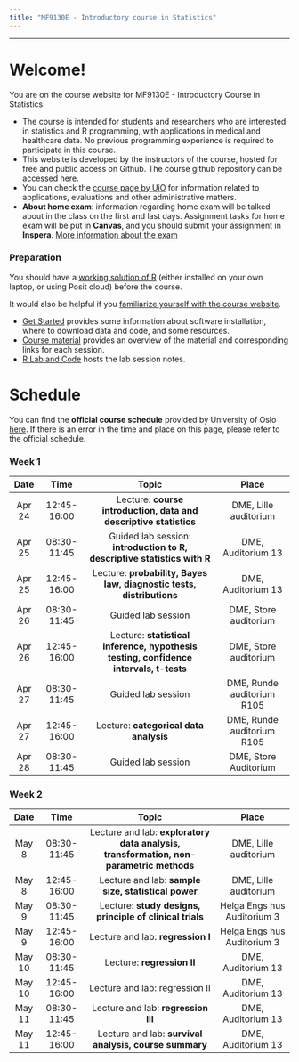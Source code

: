 ```yaml
---
title: "MF9130E - Introductory course in Statistics"
---
```


------------------


# Welcome!

You are on the course website for MF9130E - Introductory Course in Statistics.


-   The course is intended for students and researchers who are interested in statistics and R programming, with applications in medical and healthcare data. No previous programming experience is required to participate in this course.
-   This website is developed by the instructors of the course, hosted for free and public access on Github. The course github repository can be accessed [here](https://github.com/ocbe-uio/teaching_mf9130e). 
-   You can check the [course page by UiO](https://www.uio.no/studier/emner/medisin/med/MF9130E/) for information related to applications, evaluations and other administrative matters. 
-   **About home exam**: information regarding home exam will be talked about in the class on the first and last days. Assignment tasks for home exam will be put in **Canvas**, and you should submit your assignment in **Inspera**. [More information about the exam](https://www.uio.no/studier/emner/medisin/med/MF9130E/#exam) 


### Preparation 

You should have a <u>working solution of R</u> (either installed on your own laptop, or using Posit cloud) before the course.

It would also be helpful if you <u>familiarize yourself with the course website</u>. 

* [Get Started](https://ocbe-uio.github.io/teaching_mf9130e/get_started/get_started.html) provides some information about software installation, where to download data and code, and some resources.
* [Course material](course_material/course_material_overview.html) provides an overview of the material and corresponding links for each session.
* [R Lab and Code](https://ocbe-uio.github.io/teaching_mf9130e/lab/overview.html) hosts the lab session notes. 




# Schedule 

You can find the **official course schedule** provided by University of Oslo [here](https://www.uio.no/studier/emner/medisin/med/MF9130E/v23/timeplan/index.html). If there is an error in the time and place on this page, please refer to the official schedule.

### Week 1

| Date |  Time   |   Topic                  |  Place        |
|:----:|:-------:|:------------------------:|:-------------:|
| Apr 24 |12:45-16:00 | Lecture: **course introduction, data and descriptive statistics** | DME, Lille auditorium|
| Apr 25 | 08:30-11:45 | Guided lab session: **introduction to R, descriptive statistics with R** | DME, Auditorium 13|
| Apr 25 | 12:45-16:00 | Lecture: **probability, Bayes law, diagnostic tests, distributions** | DME, Auditorium 13|
| Apr 26 | 08:30-11:45 | Guided lab session | DME, Store auditorium|
| Apr 26 | 12:45-16:00 | Lecture: **statistical inference, hypothesis testing, confidence intervals, t-tests** | DME, Store auditorium|
| Apr 27 | 08:30-11:45 | Guided lab session | DME, Runde auditorium R105|
| Apr 27 | 12:45-16:00 | Lecture: **categorical data analysis** | DME, Runde auditorium R105|
| Apr 28 | 08:30-11:45 | Guided lab session | DME, Store Auditorium|


### Week 2

| Date |  Time   |   Topic                  |  Place        |
|:----:|:-------:|:------------------------:|:-------------:|
| May 8 |08:30-11:45 | Lecture and lab: **exploratory data analysis, transformation, non-parametric methods** | DME, Lille auditorium|
| May 8 | 12:45-16:00 | Lecture and lab: **sample size, statistical power** | DME, Lille auditorium|
| May 9 | 08:30-11:45 | Lecture: **study designs, principle of clinical trials** | Helga Engs hus Auditorium 3|
| May 9 | 12:45-16:00 | Lecture and lab: **regression I** | Helga Engs hus Auditorium 3|
| May 10 | 08:30-11:45 | Lecture: **regression II** | DME, Auditorium 13|
| May 10 | 12:45-16:00 | Lecture and lab: regression II | DME, Auditorium 13|
| May 11 | 08:30-11:45  | Lecture and lab: **regression III** | DME, Auditorium 13|
| May 11 | 12:45-16:00 | Lecture and lab: **survival analysis, course summary** | DME, Auditorium 13|






